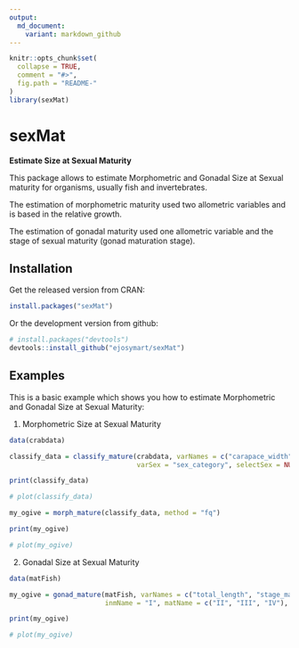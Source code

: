 ```yaml
---
output:
  md_document:
    variant: markdown_github
---
```


```r
knitr::opts_chunk$set(
  collapse = TRUE,
  comment = "#>",
  fig.path = "README-"
)
library(sexMat)
```


# sexMat

**Estimate Size at Sexual Maturity**

This package allows to estimate Morphometric and Gonadal Size at Sexual maturity for organisms, usually fish and invertebrates.

The estimation of morphometric maturity used two allometric variables and is based in the relative growth.

The estimation of gonadal maturity used one allometric variable and the stage of sexual maturity (gonad maturation stage).


## Installation

Get the released version from CRAN:

```R
install.packages("sexMat")
```

Or the development version from github:

```R
# install.packages("devtools")
devtools::install_github("ejosymart/sexMat")
```


## Examples

This is a basic example which shows you how to estimate Morphometric and Gonadal Size at Sexual Maturity:

1. Morphometric Size at Sexual Maturity

```r
data(crabdata)

classify_data = classify_mature(crabdata, varNames = c("carapace_width", "chela_heigth"), 
                                varSex = "sex_category", selectSex = NULL, method = "ld")

print(classify_data)

# plot(classify_data)

my_ogive = morph_mature(classify_data, method = "fq")

print(my_ogive)

# plot(my_ogive)
```


2. Gonadal Size at Sexual Maturity

```r
data(matFish)

my_ogive = gonad_mature(matFish, varNames = c("total_length", "stage_mat"), 
                        inmName = "I", matName = c("II", "III", "IV"), method = "fq", niter = 999)

print(my_ogive)

# plot(my_ogive)
```
